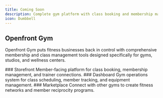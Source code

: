 ```yaml
---
title: Coming Soon
description: Complete gym platform with class booking and membership management
icon: Dumbbell
---
```



## Openfront Gym

Openfront Gym puts fitness businesses back in control with comprehensive membership and class management tools designed specifically for gyms, studios, and wellness centers.

<Steps>
<Step>
### Storefront
Member-facing platform for class booking, membership management, and trainer connections.
</Step>

<Step>
### Dashboard
Gym operations system for class scheduling, member tracking, and equipment management.
</Step>

<Step>
### Marketplace
Connect with other gyms to create fitness networks and member reciprocity programs.
</Step>
</Steps>